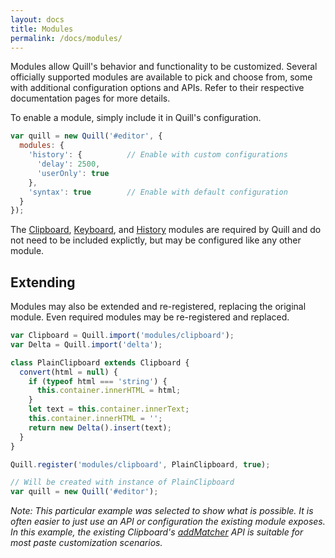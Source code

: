 ```yaml
---
layout: docs
title: Modules
permalink: /docs/modules/
---
```


Modules allow Quill's behavior and functionality to be customized. Several officially supported modules are available to pick and choose from, some with additional configuration options and APIs. Refer to their respective documentation pages for more details.

To enable a module, simply include it in Quill's configuration.

```javascript
var quill = new Quill('#editor', {
  modules: {
    'history': {          // Enable with custom configurations
      'delay': 2500,
      'userOnly': true
    },
    'syntax': true        // Enable with default configuration
  }
});
```

The [Clipboard](/docs/modules/clipboard/), [Keyboard](/docs/modules/keyboard/), and [History](/docs/modules/history/) modules are required by Quill and do not need to be included explictly, but may be configured like any other module.


## Extending

Modules may also be extended and re-registered, replacing the original module. Even required modules may be re-registered and replaced.

```javascript
var Clipboard = Quill.import('modules/clipboard');
var Delta = Quill.import('delta');

class PlainClipboard extends Clipboard {
  convert(html = null) {
    if (typeof html === 'string') {
      this.container.innerHTML = html;
    }
    let text = this.container.innerText;
    this.container.innerHTML = '';
    return new Delta().insert(text);
  }
}

Quill.register('modules/clipboard', PlainClipboard, true);

// Will be created with instance of PlainClipboard
var quill = new Quill('#editor');
```

*Note: This particular example was selected to show what is possible. It is often easier to just use an API or configuration the existing module exposes. In this example, the existing Clipboard's [addMatcher](/docs/modules/clipboard/#addmatcher) API is suitable for most paste customization scenarios.*

